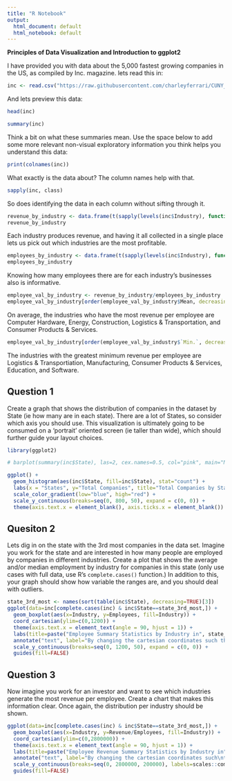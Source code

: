 ```yaml
---
title: "R Notebook"
output:
  html_document: default
  html_notebook: default
---
```


**Principles of Data Visualization and Introduction to ggplot2**

I have provided you with data about the 5,000 fastest growing companies in the US, as compiled by Inc. magazine. lets read this in:

```r

inc <- read.csv("https://raw.githubusercontent.com/charleyferrari/CUNY_DATA_608/master/module1/Data/inc5000_data.csv", header= TRUE)

```

And lets preview this data:

```r

head(inc)

```
```r

summary(inc)

```

Think a bit on what these summaries mean. Use the space below to add some more relevant non-visual exploratory information you think helps you understand this data:

```r
print(colnames(inc))
```

What exactly is the data about? The column names help with that.

```r
sapply(inc, class)
```

So does identifying the data in each column without sifting through it.

```r
revenue_by_industry <- data.frame(t(sapply(levels(inc$Industry), function(x) summary(inc[inc$Industry==x,]$Revenue))))
revenue_by_industry
```

Each industry produces revenue, and having it all collected in a single place lets us pick out which industries are the most profitable.

```r
employees_by_industry <- data.frame(t(sapply(levels(inc$Industry), function(x) summary(na.omit(inc[inc$Industry==x,]$Employees)))))
employees_by_industry
```

Knowing how many employees there are for each industry's businesses also is informative.

```r
employee_val_by_industry <- revenue_by_industry/employees_by_industry
employee_val_by_industry[order(employee_val_by_industry$Mean, decreasing=TRUE),]
```

On average, the industries who have the most revenue per employee are Computer Hardware, Energy, Construction, Logistics & Transportation, and Consumer Products & Services.

```r
employee_val_by_industry[order(employee_val_by_industry$`Min.`, decreasing=TRUE),]
```

The industries with the greatest minimum revenue per employee are Logistics & Transportiation, Manufacturing, Consumer Products & Services, Education, and Software.

## Question 1

Create a graph that shows the distribution of companies in the dataset by State (ie how many are in each state). There are a lot of States, so consider which axis you should use. This visualization is ultimately going to be consumed on a 'portrait' oriented screen (ie taller than wide), which should further guide your layout choices.

```r
library(ggplot2)

# barplot(summary(inc$State), las=2, cex.names=0.5, col="pink", main="Number of Companies by State") # Not bad, but base R... ggplot...

ggplot() +
  geom_histogram(aes(inc$State, fill=inc$State), stat="count") +
  labs(x = "States", y="Total Companies", title="Total Companies by State", fill="States") +
  scale_color_gradient(low="blue", high="red") +
  scale_y_continuous(breaks=seq(0, 800, 50), expand = c(0, 0)) +
  theme(axis.text.x = element_blank(), axis.ticks.x = element_blank())
```

## Quesiton 2

Lets dig in on the state with the 3rd most companies in the data set. Imagine you work for the state and are interested in how many people are employed by companies in different industries. Create a plot that shows the average and/or median employment by industry for companies in this state (only use cases with full data, use R's `complete.cases()` function.) In addition to this, your graph should show how variable the ranges are, and you should deal with outliers.

```r
state_3rd_most <- names(sort(table(inc$State), decreasing=TRUE)[3])
ggplot(data=inc[complete.cases(inc) & inc$State==state_3rd_most,]) + 
  geom_boxplot(aes(x=Industry, y=Employees, fill=Industry)) +
  coord_cartesian(ylim=c(0,1200)) +
  theme(axis.text.x = element_text(angle = 90, hjust = 1)) +
  labs(title=paste("Employee Summary Statistics by Industry in", state_3rd_most)) +
  annotate("text", label="By changing the cartesian coordinates such that\nno value over 1,200 was included,\nthe number of outliers displayed\nwas reduced by seven.", x=25.5, y=1125, hjust = 1) +
  scale_y_continuous(breaks=seq(0, 1200, 50), expand = c(0, 0)) +
  guides(fill=FALSE)

```



## Question 3

Now imagine you work for an investor and want to see which industries generate the most revenue per employee. Create a chart that makes this information clear. Once again, the distribution per industry should be shown.

```r

ggplot(data=inc[complete.cases(inc) & inc$State==state_3rd_most,]) + 
  geom_boxplot(aes(x=Industry, y=Revenue/Employees, fill=Industry)) +
  coord_cartesian(ylim=c(0,2800000)) +
  theme(axis.text.x = element_text(angle = 90, hjust = 1)) +
  labs(title=paste("Employee Revenue Summary Statistics by Industry in", state_3rd_most), y = "Revenue per Employee") +
  annotate("text", label="By changing the cartesian coordinates such\nthat no revenue over 2,800,000 was included,\nthe number of outliers displayed\nwas reduced by three.", x=1, y=2600000, hjust = 0) +
  scale_y_continuous(breaks=seq(0, 2800000, 200000), labels=scales::comma, expand=c(0,0)) +
  guides(fill=FALSE)

```


